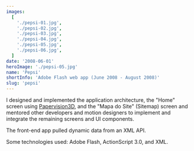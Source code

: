 ```yaml
---
images:
  [
    './pepsi-01.jpg',
    './pepsi-02.jpg',
    './pepsi-03.jpg',
    './pepsi-04.jpg',
    './pepsi-05.jpg',
    './pepsi-06.jpg',
  ]
date: '2008-06-01'
heroImage: './pepsi-05.jpg'
name: 'Pepsi'
shortInfo: 'Adobe Flash web app (June 2008 - August 2008)'
slug: 'pepsi'
---
```



I designed and implemented the application architecture, the "Home" screen using [Papervision3D](https://en.wikipedia.org/wiki/Papervision3D), and the "Mapa do Site" (Sitemap) screen and mentored other developers and motion designers to implement and integrate the remaining screens and UI components.

The front-end app pulled dynamic data from an XML API.

Some technologies used: Adobe Flash, ActionScript 3.0, and XML.

<br />
<br />

<FlexBoxRowSpaceBetween>
  <LinkButtonLeftArrowIcon text="Conspiração Filmes" to="/portfolio/conspiracao/" />
  <LinkButtonRightArrowIcon text="Ultraeco" to="/portfolio/ultraeco/" />
</FlexBoxRowSpaceBetween>

